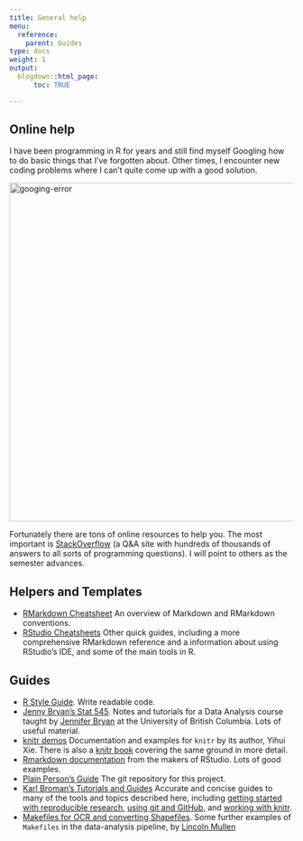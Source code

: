 ```yaml
---
title: General help
menu:
  reference:
    parent: Guides
type: docs
weight: 1
output:
  blogdown::html_page:
      toc: TRUE

---
```



<!-- <img src="/media/analog.jpg" alt="analog" width="600"/> -->


<!-- ## Study guides -->


<!-- You can access the [study guides for the midterm and final here.](study/) -->


## Online help


I have been programming in R for years and still find myself Googling how to do basic things that I've forgotten about. Other times, I encounter new coding problems where I can't quite come up with a good solution. 



<img src="/media/googling-error.png" alt="googing-error" width="600"/>





Fortunately there are tons of online resources to help you. The most important is [StackOverflow](https://stackoverflow.com/) (a Q&A site with hundreds of thousands of answers to all sorts of programming questions). I will point to others as the semester advances.



<!-- ## Markdown -->

<!-- -  [The Plain Person’s Guide to Plain Text Social Science](http://plain-text.co/): Why you should write data-based reports using plain-text tools. -->
<!-- - [Markdown tutorial](https://www.markdowntutorial.com/): An interactive tutorial to practice using Markdown. -->
<!-- - [Markdown cheatsheet](http://packetlife.net/media/library/16/Markdown.pdf): Useful one-page reminder of Markdown syntax. -->

## Helpers and Templates

- [RMarkdown Cheatsheet](https://www.rstudio.com/wp-content/uploads/2015/02/rmarkdown-cheatsheet.pdf) An overview of Markdown and RMarkdown conventions.
- [RStudio Cheatsheets](https://rstudio.com/resources/cheatsheets/) Other quick guides, including a more comprehensive RMarkdown reference and a information about using RStudio's IDE, and some of the main tools in R.


## Guides

- [R Style Guide](http://adv-r.had.co.nz/Style.html). Write readable code.
- [Jenny Bryan's Stat 545](http://stat545-ubc.github.io/topics.html). Notes and tutorials for a Data Analysis course taught by [Jennifer Bryan](http://www.stat.ubc.ca/~jenny/) at the University of British Columbia. Lots of useful material.
- [knitr demos](http://yihui.name/knitr/demos) Documentation and examples for `knitr` by its author, Yihui Xie. There is also a [knitr book](http://www.amazon.com/dp/1498716962/) covering the same ground in more detail.
- [Rmarkdown documentation](http://rmarkdown.rstudio.com) from the makers of RStudio. Lots of good examples.
- [Plain Person's Guide](http://github.com/kjhealy/plain-text.co) The git repository for this project.
- [Karl Broman's Tutorials and Guides](http://kbroman.org/pages/tutorials) Accurate and concise guides to many of the tools and topics described here, including [getting started with reproducible research](http://kbroman.org/steps2rr), [using git and GitHub](http://kbroman.org/github_tutorial), and [working with knitr](http://kbroman.org/knitr_knutshell).
- [Makefiles for OCR and converting Shapefiles](http://lincolnmullen.com/blog/makefiles-for-ocr-and-converting-shapefiles). Some further examples of `Makefiles` in the data-analysis pipeline, by [Lincoln Mullen](http://lincolnmullen.com)


<!-- ## Tools -->

<!-- - [Apple's Developer Tools](https://developer.apple.com/library/ios/technotes/tn2339/_index.html) Unix toolchain. Install directly with `xcode-select --install`, or just try to use e.g. `git` from the terminal and have OS X prompt you to install the tools. -->
<!-- - [Homebrew package manager](http://brew.sh). A convenient way to install several of the tools here, including Emacs and Pandoc. -->
<!-- - [R](http://r-project.org). A platform for statistical computing. -->
<!-- - [knitr](http://yihui.name/knitr/). Reproducible plain-text documents from within R.  -->
<!-- - [Python](http://python.org) and [SciPy](http://www.scipy.org/). Python is a general-purpose programming language increasingly used in data manipulation and analysis. -->
<!-- - [RStudio](http://rstudio.com). An IDE for R. The most straightforward way to get into using R and RMarkdown. -->
<!-- - [TeX and LaTeX](http://tug.org). A typesetting and document preparation system. You can write files in `.tex` format directly, but it is more useful to just have it available in the background for other tools to use. The [MacTeX Distribution](http://tug.org/mactex) is the one to install for macOS. -->
<!-- - [Pandoc](http://pandoc.org). Converts plain-text documents to and from a wide variety of formats. Can be installed with Homebrew. Be sure to also install `pandoc-citeproc` for processing citations and bibliographies, and `pandoc-crossref` for producing cross-references and labels. -->
<!-- - [Git](http://git-scm.org). Version control system. Installs with Apple's Developer Tools, or get the latest version via Homebrew. -->
<!-- - [GNU Make](http://www.gnu.org/software/make). You tell `make` what the steps are to create the pieces of a document or program. As you edit and change the various pieces, it automatically figures out which pieces need to be updated and recompiled, and issues the commands to do that. See Karl Broman's [Minimal Make](http://kbroman.org/minimal_make/) for a short introduction. Make will be installed automatically with Apple's developer tools. -->
<!-- - [lintr](https://github.com/jimhester/lintr) and [flycheck](https://github.com/flycheck/flycheck). Tools that nudge you to write neater code.     -->
    
